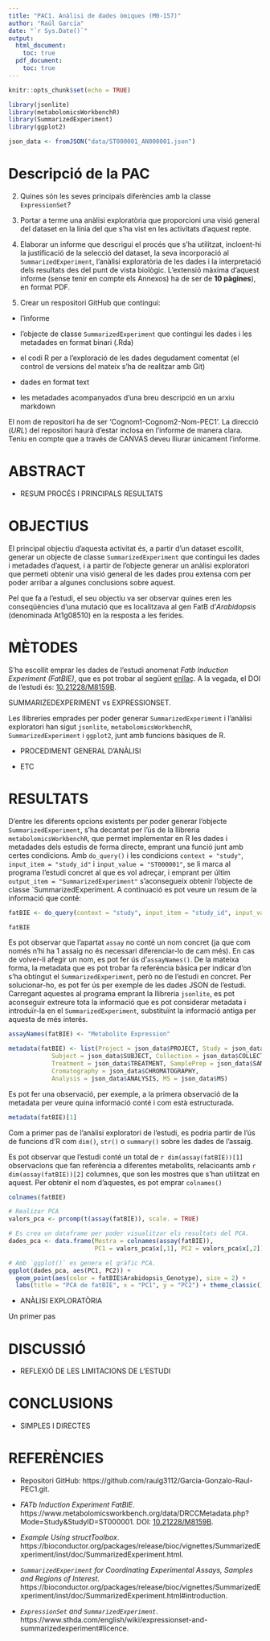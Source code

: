 ```yaml
---
title: "PAC1. Anàlisi de dades òmiques (M0-157)"
author: "Raúl García"
date: "`r Sys.Date()`"
output:
  html_document:
    toc: true
  pdf_document:
    toc: true
---
```


```r
knitr::opts_chunk$set(echo = TRUE)
```

```r
library(jsonlite)
library(metabolomicsWorkbenchR)
library(SummarizedExperiment)
library(ggplot2)
```

```r
json_data <- fromJSON("data/ST000001_AN000001.json")
```

# Descripció de la PAC

2. Quines són les seves principals diferències amb la classe `ExpressionSet`?

3. Portar a terme una anàlisi exploratòria que proporcioni una visió general del dataset en la línia del que s'ha vist en les activitats d'aquest repte.

4. Elaborar un informe que descrigui el procés que s'ha utilitzat, incloent-hi la justificació de la selecció del dataset, la seva incorporació al `SummarizedExperiment`, l'anàlisi exploratòria de les dades i la interpretació dels resultats des del punt de vista biològic. L'extensió màxima d'aquest informe (sense tenir en compte els Annexos) ha de ser de **10 pàgines**), en format PDF.

5. Crear un respositori GitHub que contingui: 

* l'informe

* l'objecte de classe `SummarizedExperiment` que contingui les dades i les metadades en format binari (.Rda)

* el codi R per a l'exploració de les dades degudament comentat (el control de versions del mateix s'ha de realitzar amb Git)

* dades en format text

* les metadades acompanyados d'una breu descripció en un arxiu markdown

El nom de repositori ha de ser 'Cognom1-Cognom2-Nom-PEC1'. La direcció (*URL*) del repositori haurà d'estar inclosa en l'informe de manera clara. Teniu en compte que a través de CANVAS deveu lliurar únicament l'informe. 

# ABSTRACT

- RESUM PROCÉS I PRINCIPALS RESULTATS

# OBJECTIUS

El principal objectiu d'aquesta activitat és, a partir d'un dataset escollit, generar un objecte de classe `SummarizedExperiment` que contingui les dades i metadades d'aquest, i a partir de l'objecte generar un anàlisi exploratori que permeti obtenir una visió general de les dades prou extensa com per poder arribar a algunes conclusions sobre aquest. 

Pel que fa a l'estudi, el seu objectiu va ser observar quines eren les conseqüències d'una mutació que es localitzava al gen FatB d'*Arabidopsis* (denominada At1g08510) en la resposta a les ferides. 

# MÈTODES

S'ha escollit emprar les dades de l'estudi anomenat *Fatb Induction Experiment (FatBIE)*, que es pot trobar al següent [enllaç](https://www.metabolomicsworkbench.org/data/DRCCMetadata.php?Mode=Study&StudyID=ST000001). A la vegada, el DOI de l'estudi és: [10.21228/M8159B](http://dx.doi.org/10.21228/M8159B).

SUMMARIZEDEXPERIMENT vs EXPRESSIONSET.

Les llibreries emprades per poder generar `SummarizedExperiment` i l'anàlisi exploratori han sigut `jsonlite`, `metabolomicsWorkbenchR`,  `SummarizedExperiment` i `ggplot2`, junt amb funcions bàsiques de R.

- PROCEDIMENT GENERAL D'ANÀLISI

- ETC

# RESULTATS

D'entre les diferents opcions existents per poder generar l'objecte `SummarizedExperiment`, s'ha decantat per l'ús de la llibreria `metabolomicsWorkbenchR`, que permet implementar en R les dades i metadades dels estudis de forma directe, emprant una funció junt amb certes condicions. Amb `do_query()` i les condicions `context = "study"`, `input_item = "study_id"` i `input_value = "ST000001"`, se li marca al programa l'estudi concret al que es vol adreçar, i emprant per últim `output_item = "SummarizedExperiment"` s'aconsegueix obtenir l'objecte de classe `SummarizedExperiment. A continuació es pot veure un resum de la informació que conté:

```r
fatBIE <- do_query(context = "study", input_item = "study_id", input_value = "ST000001", output_item = "SummarizedExperiment")
```

```r
fatBIE
```

Es pot observar que l'apartat `assay` no conté un nom concret (ja que com només n'hi ha 1 assaig no és necessari diferenciar-lo de cam més). En cas de volver-li afegir un nom, es pot fer ús d'`assayNames()`. De la mateixa forma, la metadata que es pot trobar fa referència bàsica per indicar d'on s'ha obtingut el `SummarizedExperiment`, però no de l'estudi en concret. Per solucionar-ho, es pot fer ús per exemple de les dades JSON de l'estudi. Carregant aquestes al programa emprant la llibreria `jsonlite`, es pot aconseguir extreure tota la informació que es pot considerar metadata i introduïr-la en el `SummarizedExperiment`, substituïnt la informació antiga per aquesta de més interés. 

```r
assayNames(fatBIE) <- "Metabolite Expression"

metadata(fatBIE) <- list(Project = json_data$PROJECT, Study = json_data$STUDY, 
            Subject = json_data$SUBJECT, Collection = json_data$COLLECTION, 
            Treatment = json_data$TREATMENT, SamplePrep = json_data$SAMPLEPREP, 
            Cromatography = json_data$CHROMATOGRAPHY, 
            Analysis = json_data$ANALYSIS, MS = json_data$MS)
```

Es pot fer una observació, per exemple, a la primera observació de la metadata per veure quina informació conté i com està estructurada.

```r
metadata(fatBIE)[1]
```

Com a primer pas de l'anàlisi exploratori de l'estudi, es podria partir de l'ús de funcions d'R com `dim()`, `str()` o `summary()` sobre les dades de l'assaig.

Es pot observar que l'estudi conté un total de `r dim(assay(fatBIE))[1]` observacions que fan referència a diferentes metabolits, relacioants amb `r dim(assay(fatBIE))[2]` columnes, que son les mostres que s'han utilitzat en aquest. Per obtenir el nom d'aquestes, es pot emprar `colnames()`

```r
colnames(fatBIE)
```



```r
# Realizar PCA
valors_pca <- prcomp(t(assay(fatBIE)), scale. = TRUE)

# Es crea un dataframe per poder visualitzar els resultats del PCA.
dades_pca <- data.frame(Mostra = colnames(assay(fatBIE)), 
                        PC1 = valors_pca$x[,1], PC2 = valors_pca$x[,2])

# Amb `ggplot()` es genera el gràfic PCA.
ggplot(dades_pca, aes(PC1, PC2)) + 
  geom_point(aes(color = fatBIE$Arabidopsis_Genotype), size = 2) +
  labs(title = "PCA de fatBIE", x = "PC1", y = "PC2") + theme_classic()
```

- ANÀLISI EXPLORATÒRIA

Un primer pas 

# DISCUSSIÓ

- REFLEXIÓ DE LES LIMITACIONS DE L'ESTUDI

# CONCLUSIONS

- SIMPLES I DIRECTES

# REFERÈNCIES

- Repositori GitHub: https://github.com/raulg3112/Garcia-Gonzalo-Raul-PEC1.git.

- *FATb Induction Experiment FatBIE*. https://www.metabolomicsworkbench.org/data/DRCCMetadata.php?Mode=Study&StudyID=ST000001. DOI: [10.21228/M8159B](http://dx.doi.org/10.21228/M8159B).

- *Example Using structToolbox*. https://bioconductor.org/packages/release/bioc/vignettes/SummarizedExperiment/inst/doc/SummarizedExperiment.html. 

- *`SummarizedExperiment` for Coordinating Experimental Assays, Samples and Regions of Interest*. https://bioconductor.org/packages/release/bioc/vignettes/SummarizedExperiment/inst/doc/SummarizedExperiment.html#introduction. 

- *`ExpressionSet` and `SummarizedExperiment`*. https://www.sthda.com/english/wiki/expressionset-and-summarizedexperiment#licence.